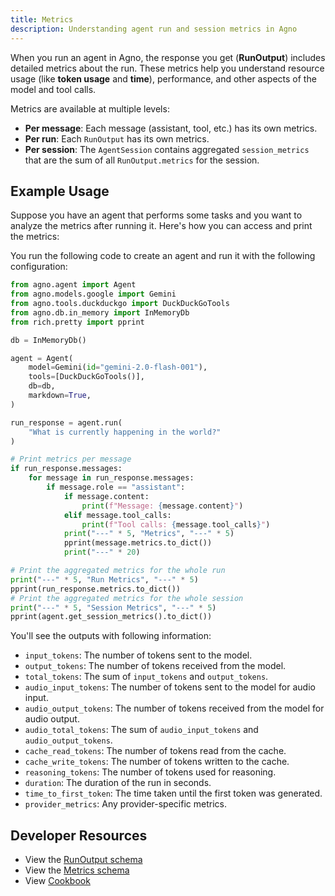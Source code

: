 ```yaml
---
title: Metrics
description: Understanding agent run and session metrics in Agno
---
```


When you run an agent in Agno, the response you get (**RunOutput**) includes detailed metrics about the run. These metrics help you understand resource usage (like **token usage** and **time**), performance, and other aspects of the model and tool calls.

Metrics are available at multiple levels:
- **Per message**: Each message (assistant, tool, etc.) has its own metrics.
- **Per run**: Each `RunOutput` has its own metrics.
- **Per session**: The `AgentSession` contains aggregated `session_metrics` that are the sum of all `RunOutput.metrics` for the session.


## Example Usage
Suppose you have an agent that performs some tasks and you want to analyze the metrics after running it. Here's how you can access and print the metrics:

You run the following code to create an agent and run it with the following configuration:
```python
from agno.agent import Agent
from agno.models.google import Gemini
from agno.tools.duckduckgo import DuckDuckGoTools
from agno.db.in_memory import InMemoryDb
from rich.pretty import pprint

db = InMemoryDb()

agent = Agent(
    model=Gemini(id="gemini-2.0-flash-001"),
    tools=[DuckDuckGoTools()],
    db=db,
    markdown=True,
)

run_response = agent.run(
    "What is currently happening in the world?"
)

# Print metrics per message
if run_response.messages:
    for message in run_response.messages:
        if message.role == "assistant":
            if message.content:
                print(f"Message: {message.content}")
            elif message.tool_calls:
                print(f"Tool calls: {message.tool_calls}")
            print("---" * 5, "Metrics", "---" * 5)
            pprint(message.metrics.to_dict())
            print("---" * 20)

# Print the aggregated metrics for the whole run
print("---" * 5, "Run Metrics", "---" * 5)
pprint(run_response.metrics.to_dict())
# Print the aggregated metrics for the whole session
print("---" * 5, "Session Metrics", "---" * 5)
pprint(agent.get_session_metrics().to_dict())
```

You'll see the outputs with following information:

- `input_tokens`: The number of tokens sent to the model.
- `output_tokens`: The number of tokens received from the model.
- `total_tokens`: The sum of `input_tokens` and `output_tokens`.
- `audio_input_tokens`: The number of tokens sent to the model for audio input.
- `audio_output_tokens`: The number of tokens received from the model for audio output.
- `audio_total_tokens`: The sum of `audio_input_tokens` and `audio_output_tokens`.
- `cache_read_tokens`: The number of tokens read from the cache.
- `cache_write_tokens`: The number of tokens written to the cache.
- `reasoning_tokens`: The number of tokens used for reasoning.
- `duration`: The duration of the run in seconds.
- `time_to_first_token`: The time taken until the first token was generated.
- `provider_metrics`: Any provider-specific metrics.


## Developer Resources

- View the [RunOutput schema](/reference/agents/run-response)
- View the [Metrics schema](/reference/agents/metrics)
- View [Cookbook](https://github.com/agno-agi/agno/tree/main/cookbook/agents/other/agent_metrics.py)
